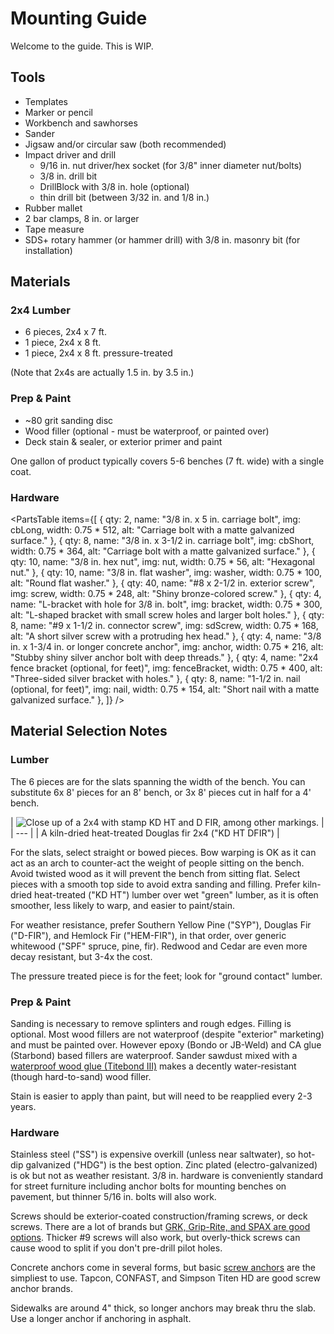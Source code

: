 
# Mounting Guide

Welcome to the guide. This is WIP.

## Tools

* Templates
* Marker or pencil
* Workbench and sawhorses
* Sander
* Jigsaw and/or circular saw (both recommended)
* Impact driver and drill
  * 9/16 in. nut driver/hex socket (for 3/8" inner diameter nut/bolts)
  * 3/8 in. drill bit
  * DrillBlock with 3/8 in. hole (optional)
  * thin drill bit (between 3/32 in. and 1/8 in.)
* Rubber mallet
* 2 bar clamps, 8 in. or larger
* Tape measure
* SDS+ rotary hammer (or hammer drill) with 3/8 in. masonry bit (for installation)

## Materials

### 2x4 Lumber

* 6 pieces, 2x4 x 7 ft.
* 1 piece, 2x4 x 8 ft.
* 1 piece, 2x4 x 8 ft. pressure-treated

(Note that 2x4s are actually 1.5 in. by 3.5 in.)

### Prep & Paint

* ~80 grit sanding disc
* Wood filler (optional - must be waterproof, or painted over)
* Deck stain & sealer, or exterior primer and paint

One gallon of product typically covers 5-6 benches (7 ft. wide) with a single coat.

### Hardware

<PartsTable items={[
    { qty: 2, name: "3/8 in. x 5 in. carriage bolt", img: cbLong, width: 0.75 * 512, alt: "Carriage bolt with a matte galvanized surface." },
    { qty: 8, name: "3/8 in. x 3-1/2 in. carriage bolt", img: cbShort, width: 0.75 * 364, alt: "Carriage bolt with a matte galvanized surface." },
    { qty: 10, name: "3/8 in. hex nut", img: nut, width: 0.75 * 56, alt: "Hexagonal nut." },
    { qty: 10, name: "3/8 in. flat washer", img: washer, width: 0.75 * 100, alt: "Round flat washer." },
    { qty: 40, name: "#8 x 2-1/2 in. exterior screw", img: screw, width: 0.75 * 248, alt: "Shiny bronze-colored screw." },
    { qty: 4, name: "L-bracket with hole for 3/8 in. bolt", img: bracket, width: 0.75 * 300, alt: "L-shaped bracket with small screw holes and larger bolt holes." },
    { qty: 8, name: "#9 x 1-1/2 in. connector screw", img: sdScrew, width: 0.75 * 168, alt: "A short silver screw with a protruding hex head." },
    { qty: 4, name: "3/8 in. x 1-3/4 in. or longer concrete anchor", img: anchor, width: 0.75 * 216, alt: "Stubby shiny silver anchor bolt with deep threads." },
    { qty: 4, name: "2x4 fence bracket (optional, for feet)", img: fenceBracket, width: 0.75 * 400, alt: "Three-sided silver bracket with holes." },
    { qty: 8, name: "1-1/2 in. nail (optional, for feet)", img: nail, width: 0.75 * 154, alt: "Short nail with a matte galvanized surface." },
]} />

## Material Selection Notes

### Lumber

The 6 pieces are for the slats spanning the width of the bench.
You can substitute 6x 8' pieces for an 8' bench, or 3x 8' pieces cut in half for a 4' bench.

<div class="caption right">
| <Image src={kdHtDfir} alt="Close up of a 2x4 with stamp KD HT and D FIR, among other markings." width={200} densities={[1, 1.25, 1.5, 2]} /> |
| --- |
| A kiln-dried heat-treated Douglas fir 2x4 ("KD HT DFIR") |
</div>

For the slats, select straight or bowed pieces.
Bow warping is OK as it can act as an arch to counter-act the weight of people sitting on the bench.
Avoid twisted wood as it will prevent the bench from sitting flat.
Select pieces with a smooth top side to avoid extra sanding and filling.
Prefer kiln-dried heat-treated ("KD HT") lumber over wet "green" lumber,
as it is often smoother, less likely to warp, and easier to paint/stain.

For weather resistance, prefer Southern Yellow Pine ("SYP"), Douglas Fir ("D-FIR"), and Hemlock Fir ("HEM-FIR"), in that order, over generic whitewood ("SPF" spruce, pine, fir).
Redwood and Cedar are even more decay resistant, but 3-4x the cost.

The pressure treated piece is for the feet; look for "ground contact" lumber.

### Prep & Paint

Sanding is necessary to remove splinters and rough edges.
Filling is optional. Most wood fillers are not waterproof (despite "exterior" marketing) and must be painted over.
However epoxy (Bondo or JB-Weld) and CA glue (Starbond) based fillers are waterproof.
Sander sawdust mixed with a [waterproof wood glue (Titebond III)](https://www.youtube.com/watch?v=k-g3efGa3sI&t=725s)
makes a decently water-resistant (though hard-to-sand) wood filler.

Stain is easier to apply than paint, but will need to be reapplied every 2-3 years.

### Hardware

Stainless steel ("SS") is expensive overkill (unless near saltwater), so hot-dip galvanized ("HDG") is the best option.
Zinc plated (electro-galvanized) is ok but not as weather resistant.
3/8 in. hardware is conveniently standard for street furniture including anchor bolts for mounting benches on pavement, but thinner 5/16 in. bolts will also work.

Screws should be exterior-coated construction/framing screws, or deck screws.
There are a lot of brands but [GRK, Grip-Rite, and SPAX are good options](https://www.youtube.com/watch?v=eikOUFoIZ-Y).
Thicker #9 screws will also work, but overly-thick screws can cause wood to split if you don't pre-drill pilot holes.

Concrete anchors come in several forms, but basic [screw anchors](https://www.amazon.com/dp/B09RCV4L5K/) are the simpliest to use.
Tapcon, CONFAST, and Simpson Titen HD are good screw anchor brands.

Sidewalks are around 4" thick, so longer anchors may break thru the slab.
Use a longer anchor if anchoring in asphalt.
